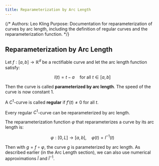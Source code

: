 ```yaml
---
title: Reparameterization by Arc Length
---
```


{/*
Authors: Leo Kling
Purpose: Documentation for reparameterization of curves by arc length, including the definition of regular curves and the reparameterization function.
*/}

## Reparameterization by Arc Length

Let $f: [a, b] \rightarrow \mathbb{R}^d$ be a rectifiable curve and let the arc length function satisfy:

$$
l(t) = t - a \quad \text{for all } t \in [a, b]
$$

Then the curve is called **parameterized by arc length**. The speed of the curve is now constant 1.

A $C^1$-curve is called **regular** if $f'(t) \neq 0$ for all $t$.

Every regular $C^1$-curve can be reparameterized by arc length.

The reparameterization function $\varphi$ that reparameterizes a curve by its arc length is:

$$
\varphi: [0, L] \rightarrow [a, b],\quad \varphi(t) = l^{-1}(t)
$$

Then with $g = f \circ \varphi$, the curve $g$ is parameterized by arc length. As described earlier (in the Arc Length section), we can also use numerical approximations $\tilde{l}$ and $\tilde{l}^{-1}$.
